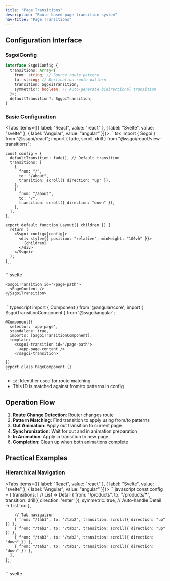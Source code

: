 ```yaml
---
title: "Page Transitions"
description: "Route-based page transition system"
nav-title: "Page Transitions"
---
```


## Configuration Interface

### SsgoiConfig

```typescript
interface SsgoiConfig {
  transitions: Array<{
    from: string; // Source route pattern
    to: string; // Destination route pattern
    transition: SggoiTransition;
    symmetric?: boolean; // Auto-generate bidirectional transition
  }>;
  defaultTransition?: SggoiTransition;
}
```

### Basic Configuration

<Tabs items={[{ label: "React", value: "react" }, { label: "Svelte", value: "svelte" }, { label: "Angular", value: "angular" }]}>
  <TabPanel value="react">
    ```tsx
    import { Ssgoi } from "@ssgoi/react";
    import { fade, scroll, drill } from "@ssgoi/react/view-transitions";

    const config = {
      defaultTransition: fade(), // Default transition
      transitions: [
        {
          from: "/",
          to: "/about",
          transition: scroll({ direction: "up" }),
        },
        {
          from: "/about",
          to: "/",
          transition: scroll({ direction: "down" }),
        },
      ],
    };

    export default function Layout({ children }) {
      return (
        <Ssgoi config={config}>
          <div style={{ position: "relative", minHeight: "100vh" }}>
            {children}
          </div>
        </Ssgoi>
      );
    }
    ```
  </TabPanel>
  <TabPanel value="svelte">
    ```svelte
    <script>
      import { Ssgoi } from "@ssgoi/svelte";
      import { fade, scroll, drill } from "@ssgoi/svelte/view-transitions";

      const config = {
        defaultTransition: fade(), // Default transition
        transitions: [
          {
            from: "/",
            to: "/about",
            transition: scroll({ direction: "up" }),
          },
          {
            from: "/about",
            to: "/",
            transition: scroll({ direction: "down" }),
          },
        ],
      };
    </script>

    <Ssgoi {config}>
      <div style="position: relative; min-height: 100vh;">
        <slot />
      </div>
    </Ssgoi>
    ```
  </TabPanel>
  <TabPanel value="angular">
    ```typescript
    import { Component } from '@angular/core';
    import { Ssgoi } from '@ssgoi/angular';
    import { fade, scroll } from '@ssgoi/angular/view-transitions';
    import type { SsgoiConfig } from '@ssgoi/angular';

    @Component({
      selector: 'app-root',
      standalone: true,
      imports: [Ssgoi],
      template: `
        <ssgoi [config]="ssgoiConfig">
          <div style="position: relative; min-height: 100vh;">
            <router-outlet />
          </div>
        </ssgoi>
      `
    })
    export class AppComponent {
      ssgoiConfig: SsgoiConfig = {
        defaultTransition: fade(), // Default transition
        transitions: [
          {
            from: '/',
            to: '/about',
            transition: scroll({ direction: 'up' })
          },
          {
            from: '/about',
            to: '/',
            transition: scroll({ direction: 'down' })
          }
        ]
      };
    }
    ```
  </TabPanel>
</Tabs>

## Route Matching Rules

### Pattern Types

1. **Exact Match**: `/home` → Matches exactly with `/home`
2. **Wildcard Suffix**: `/products/*` → Matches `/products/123`
3. **Full Wildcard**: `*` → Matches all routes

### Matching Priority

More specific patterns take precedence:

```javascript
transitions: [
  // 1st priority: Exact match
  { from: "/blog/post-1", to: "/blog/post-2", transition: scroll() },

  // 2nd priority: Wildcard match
  { from: "/blog/*", to: "/blog/*", transition: fade() },

  // 3rd priority: defaultTransition
];
```

## Symmetric Option

Automatically generates bidirectional transitions:

```javascript
{
  from: '/home',
  to: '/about',
  transition: fade(),
  symmetric: true  // Automatically generates reverse transition
}

// The above configuration works as follows:
// /home → /about: fade
// /about → /home: fade (auto-generated)
```

## View Transition Structure

View Transition follows the same structure as Element Transition:

```typescript
interface ViewTransition {
  in?: (
    element: HTMLElement,
    context?: SggoiTransitionContext
  ) => TransitionConfig;
  out?: (
    element: HTMLElement,
    context?: SggoiTransitionContext
  ) => TransitionConfig;
}
```

- **out**: Applied to from page (exiting page)
- **in**: Applied to to page (entering page)

## Context Object

The scroll difference between the previous page and current page is passed as the second argument to View Transition:

```typescript
interface SggoiTransitionContext {
  scrollOffset: {
    x: number; // Scroll X difference between previous and current page
    y: number; // Scroll Y difference between previous and current page
  };
}

// Example: Scroll-aware transition
const scrollAwareTransition = {
  in: (element, context) => {
    const { scrollOffset } = context;
    return {
      prepare: (el) => {
        // Start by moving by the scroll difference
        el.style.transform = `translateY(${-scrollOffset.y}px)`;
      },
      tick: (progress) => ({
        // Return to original position
        transform: `translateY(${-scrollOffset.y * (1 - progress)}px)`,
      }),
    };
  },
};
```

## SsgoiTransition Component

Wrapper component that wraps each page:

<Tabs items={[{ label: "React", value: "react" }, { label: "Svelte", value: "svelte" }, { label: "Angular", value: "angular" }]}>
  <TabPanel value="react">
    ```tsx
    import { SsgoiTransition } from "@ssgoi/react";

    export default function Page() {
      return (
        <SsgoiTransition id="/page-path">
          <PageContent />
        </SsgoiTransition>
      );
    }
    ```
  </TabPanel>
  <TabPanel value="svelte">
    ```svelte
    <script>
      import { SsgoiTransition } from "@ssgoi/svelte";
    </script>

    <SsgoiTransition id="/page-path">
      <PageContent />
    </SsgoiTransition>
    ```
  </TabPanel>
  <TabPanel value="angular">
    ```typescript
    import { Component } from '@angular/core';
    import { SsgoiTransitionComponent } from '@ssgoi/angular';

    @Component({
      selector: 'app-page',
      standalone: true,
      imports: [SsgoiTransitionComponent],
      template: `
        <ssgoi-transition id="/page-path">
          <app-page-content />
        </ssgoi-transition>
      `
    })
    export class PageComponent {}
    ```
  </TabPanel>
</Tabs>

- `id`: Identifier used for route matching
- This ID is matched against from/to patterns in config

## Operation Flow

1. **Route Change Detection**: Router changes route
2. **Pattern Matching**: Find transition to apply using from/to patterns
3. **Out Animation**: Apply out transition to current page
4. **Synchronization**: Wait for out and in animation preparation
5. **In Animation**: Apply in transition to new page
6. **Completion**: Clean up when both animations complete

## Practical Examples

### Hierarchical Navigation

<Tabs items={[{ label: "React", value: "react" }, { label: "Svelte", value: "svelte" }, { label: "Angular", value: "angular" }]}>
  <TabPanel value="react">
    ```javascript
    const config = {
      transitions: [
        // List → Detail
        {
          from: "/products",
          to: "/products/*",
          transition: drill({ direction: 'enter' }),
          symmetric: true, // Auto-handle Detail → List too
        },

        // Tab navigation
        { from: "/tab1", to: "/tab2", transition: scroll({ direction: "up" }) },
        { from: "/tab2", to: "/tab3", transition: scroll({ direction: "up" }) },
        { from: "/tab3", to: "/tab2", transition: scroll({ direction: "down" }) },
        { from: "/tab2", to: "/tab1", transition: scroll({ direction: "down" }) },
      ],
    };
    ```
  </TabPanel>
  <TabPanel value="svelte">
    ```svelte
    <script>
      import { drill, scroll } from "@ssgoi/svelte/view-transitions";

      const config = {
        transitions: [
          // List → Detail
          {
            from: "/products",
            to: "/products/*",
            transition: drill({ direction: 'enter' }),
            symmetric: true, // Auto-handle Detail → List too
          },

          // Tab navigation
          { from: "/tab1", to: "/tab2", transition: scroll({ direction: "up" }) },
          { from: "/tab2", to: "/tab3", transition: scroll({ direction: "up" }) },
          { from: "/tab3", to: "/tab2", transition: scroll({ direction: "down" }) },
          { from: "/tab2", to: "/tab1", transition: scroll({ direction: "down" }) },
        ],
      };
    </script>
    ```
  </TabPanel>
  <TabPanel value="angular">
    ```typescript
    import { drill, scroll } from '@ssgoi/angular/view-transitions';
    import type { SsgoiConfig } from '@ssgoi/angular';

    const ssgoiConfig: SsgoiConfig = {
      transitions: [
        // List → Detail
        {
          from: '/products',
          to: '/products/*',
          transition: drill({ direction: 'enter' }),
          symmetric: true // Auto-handle Detail → List too
        },

        // Tab navigation
        { from: '/tab1', to: '/tab2', transition: scroll({ direction: 'up' }) },
        { from: '/tab2', to: '/tab3', transition: scroll({ direction: 'up' }) },
        { from: '/tab3', to: '/tab2', transition: scroll({ direction: 'down' }) },
        { from: '/tab2', to: '/tab1', transition: scroll({ direction: 'down' }) }
      ]
    };
    ```
  </TabPanel>
</Tabs>
